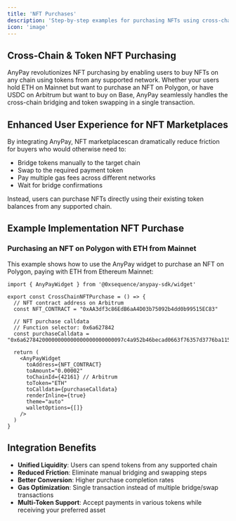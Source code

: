 ```yaml
---
title: 'NFT Purchases'
description: 'Step-by-step examples for purchasing NFTs using cross-chain payments and multi-token support'
icon: 'image'
---
```


## Cross-Chain & Token NFT Purchasing

AnyPay revolutionizes NFT purchasing by enabling users to buy NFTs on any chain using tokens from any supported network. Whether your users hold ETH on Mainnet but want to purchase an NFT on Polygon, or have USDC on Arbitrum but want to buy on Base, AnyPay seamlessly handles the cross-chain bridging and token swapping in a single transaction.

## Enhanced User Experience for NFT Marketplaces

By integrating AnyPay, NFT marketplacescan dramatically reduce friction for buyers who would otherwise need to:
- Bridge tokens manually to the target chain
- Swap to the required payment token
- Pay multiple gas fees across different networks
- Wait for bridge confirmations

Instead, users can purchase NFTs directly using their existing token balances from any supported chain.

## Example Implementation NFT Purchase

### Purchasing an NFT on Polygon with ETH from Mainnet

This example shows how to use the AnyPay widget to purchase an NFT on Polygon, paying with ETH from Ethereum Mainnet:

```tsx
import { AnyPayWidget } from '@0xsequence/anypay-sdk/widget'

export const CrossChainNFTPurchase = () => {
  // NFT contract address on Arbitrum
  const NFT_CONTRACT = "0xAA3df3c86EdB6aA4D03b75092b4dd0b99515EC83"
  
  // NFT purchase calldata
  // Function selector: 0x6a627842
  const purchaseCalldata = "0x6a62784200000000000000000000000097c4a952b46becad0663f76357d3776ba11566e1"

  return (
    <AnyPayWidget
      toAddress={NFT_CONTRACT}
      toAmount="0.00002"
      toChainId={42161} // Arbitrum
      toToken="ETH"
      toCalldata={purchaseCalldata}
      renderInline={true}
      theme="auto"
      walletOptions={[]}
    />
  )
}
```


## Integration Benefits

- **Unified Liquidity**: Users can spend tokens from any supported chain
- **Reduced Friction**: Eliminate manual bridging and swapping steps
- **Better Conversion**: Higher purchase completion rates
- **Gas Optimization**: Single transaction instead of multiple bridge/swap transactions
- **Multi-Token Support**: Accept payments in various tokens while receiving your preferred asset
